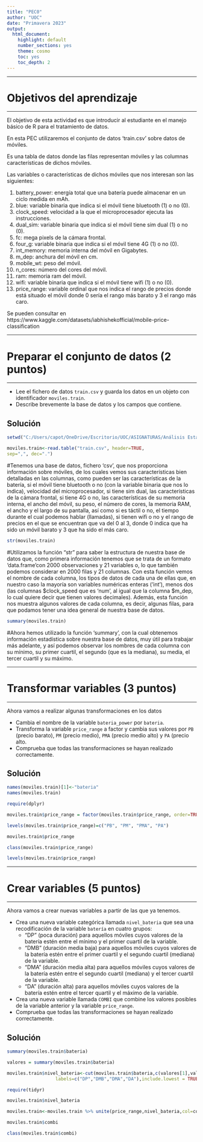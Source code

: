 ```yaml
---
title: "PEC0"
author: "UOC"
date: "Primavera 2023"
output: 
  html_document:
    highlight: default
    number_sections: yes
    theme: cosmo
    toc: yes
    toc_depth: 2
---
```



******
# Objetivos del aprendizaje
******

El objetivo de esta actividad es que introducir al estudiante en el manejo básico de R para el tratamiento de datos. 

En esta PEC utilizaremos el conjunto de datos 'train.csv' sobre datos de móviles.  

Es una tabla de datos donde las filas representan móviles y las columnas características de dichos móviles.

Las variables o características de dichos móviles que nos interesan son las siguientes: 

1) battery_power: energía total que una batería puede almacenar en un ciclo medida en mAh.
2) blue: variable binaria que indica si el móvil tiene bluetooth (1) o no (0).
3) clock_speed: velocidad a la que el microprocesador ejecuta las instrucciones.
4) dual_sim: variable binaria que indica si el móvil tiene sim dual (1) o no (0).
5) fc: mega pixels de la cámara frontal.
6) four_g: variable binaria que indica si el móvil tiene 4G (1) o no (0).
7) int_memory: memoria interna del móvil en Gigabytes.
8) m_dep: anchura del móvil en cm.
9) mobile_wt: peso del móvil. 
10) n_cores: número del cores del móvil.
11) ram: memoria ram del móvil.
12) wifi: variable binaria que indica si el móvil tiene wifi (1) o no (0).
13) price_range: variable ordinal que nos indica el rango de precios donde está situado el móvil donde 0 sería el rango más barato y 3 el rango más caro.

Se pueden consultar en 
https://www.kaggle.com/datasets/iabhishekofficial/mobile-price-classification


******
# Preparar el conjunto de datos (2 puntos)
******

<ul>
<li>Lee el fichero de datos `train.csv` y guarda los datos en un objeto con identificador `moviles.train`.  
<li>Describe brevemente la base de datos y los campos que contiene.
</ul>

## Solución {-}

```r
setwd("C:/Users/capot/OneDrive/Escritorio/UOC/ASIGNATURAS/Análisis Estadístico y Programación con R/PEC 0")
```


```r
moviles.train<-read.table("train.csv", header=TRUE,
sep=",", dec=".") 
```

#Tenemos una base de datos, fichero 'csv', que nos proporciona información sobre móviles, de los cuales vemos sus características bien detalladas en las columnas, como pueden ser las características de la batería, si el móvil tiene bluetooth o no (con la variable binaria que nos lo indica), velocidad del microprocesador, si tiene sim dual, las características de la cámara frontal, si tiene 4G o no, las características de su memoria interna, el ancho del móvil, su peso, el número de cores, la memoria RAM, el ancho y el largo de su pantalla, así como si es táctil o no, el tiempo durante el cual podemos hablar (llamadas), si tienen wifi o no y el rango de precios en el que se encuentran que va del 0 al 3, donde 0 indica que ha sido un móvil barato y 3 que ha sido el más caro.


```r
str(moviles.train)
```
#Utilizamos la función "str" para saber la estructura de nuestra base de datos que, como primera información tenemos que se trata de un formato 'data.frame'con 2000 observaciones y 21 variables o, lo que también podemos considerar en 2000 filas y 21 columnas. Con esta función vemos el nombre de cada columna, los tipos de datos de cada una de ellas que, en nuestro caso la mayoría son variables numéricas enteras ('int'), menos dos (las columnas $clock_speed que es 'num', al igual que la columna $m_dep, lo cual quiere decir que tienen valores decimales). Además, esta función nos muestra algunos valores de cada columna, es decir, algunas filas, para que podamos tener una idea general de nuestra base de datos.

```r
summary(moviles.train)
```
#Ahora hemos utilizado la función 'summary', con la cual obtenemos información estadística sobre nuestra base de datos, muy útil para trabajar más adelante, y así podemos observar los nombres de cada columna con su mínimo, su primer cuartil, el segundo (que es la mediana), su media, el tercer cuartil y su máximo. 


******
# Transformar variables (3 puntos)
******

Ahora vamos a realizar algunas transformaciones en los datos
<ul>
<li>Cambia el nombre de la variable `bateria_power` por `bateria`.
<li>Transforma la variable `price_range` a factor y cambia sus valores por `PB` (precio barato), `PM` (precio medio), `PMA` (precio medio alto) y `PA` (precio alto.
<li>Comprueba que todas las transformaciones se hayan realizado correctamente.
</ul>

## Solución {-}

```r
names(moviles.train)[1]<-"bateria"
names(moviles.train)
```

```r
require(dplyr)
```


```r
moviles.train$price_range = factor(moviles.train$price_range, order=TRUE)

levels(moviles.train$price_range)=c("PB", "PM", "PMA", "PA")
```


```r
moviles.train$price_range
```

```r
class(moviles.train$price_range)
```


```r
levels(moviles.train$price_range)
```

******
# Crear variables (5 puntos)
******

Ahora vamos a crear nuevas variables a partir de las que ya tenemos.
<ul>
<li> Crea una nueva variable categórica llamada `nivel_bateria` que sea una recodificación de la variable `batería` en cuatro grupos: 
  <ul>
  <li> "DP" (poca duración) para aquellos móviles cuyos valores de la batería estén entre el mínimo y el primer cuartil de la variable.
  <li> "DMB" (duración media baja) para aquellos móviles cuyos valores de la batería estén entre el primer cuartil y el segundo cuartil (mediana) de la variable.
  <li> "DMA" (duración media alta) para aquellos móviles cuyos valores de la batería estén entre el segundo cuartil (mediana) y el tercer cuartil de la variable.
  <li> "DA" (duración alta) para aquellos móviles cuyos valores de la batería estén entre el tercer quartil y el máximo de la variable.
  </ul>
<li>Crea una nueva variable llamada `COMBI` que combine los valores posibles de la variable anterior y la variable `price_range`.
<li>Comprueba que todas las transformaciones se hayan realizado correctamente.
</ul>

## Solución {-}

```r
summary(moviles.train$bateria)
```


```r
valores = summary(moviles.train$bateria)
```


```r
moviles.train$nivel_bateria<-cut(moviles.train$bateria,c(valores[1],valores[2],valores[3],valores[5],valores[6]),
                  labels=c("DP","DMB","DMA","DA"),include.lowest = TRUE)
```

```r
require(tidyr)
```
```r
moviles.train$nivel_bateria
```


```r
moviles.train<-moviles.train %>% unite(price_range,nivel_bateria,col=combi,sep="_",remove=FALSE)
```

```r
moviles.train$combi
```

```r
class(moviles.train$combi)
```

